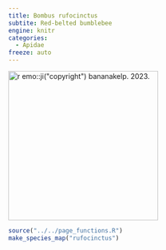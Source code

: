 ```yaml
---
title: Bombus rufocinctus
subtite: Red-belted bumblebee
engine: knitr
categories:
  - Apidae
freeze: auto
---
```

[![`r emo::ji("copyright")` bananakelp. 2023.](https://inaturalist-open-data.s3.amazonaws.com/photos/322807403/large.jpg){height=300}](https://inaturalist.ca/observations/184894885)

```r
source("../../page_functions.R")
make_species_map("rufocinctus")
```
